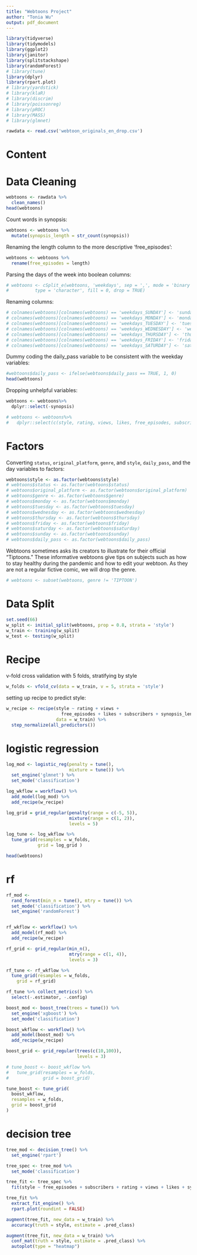 ```yaml
---
title: "Webtoons Project"
author: "Tonia Wu"
output: pdf_document
---
```


```r
library(tidyverse)
library(tidymodels)
library(ggplot2)
library(janitor)
library(splitstackshape)
library(randomForest)
# library(tune)
library(dplyr)
library(rpart.plot)
# library(yardstick)
# library(klaR)
# library(discrim)
# library(poissonreg)
# library(pROC)
# library(MASS)
# library(glmnet)
```



```r
rawdata <- read.csv('webtoon_originals_en_drop.csv')
```
# Content

# Data Cleaning

```r
webtoons <- rawdata %>%
  clean_names()
head(webtoons)
```
Count words in synopsis:
```r
webtoons <- webtoons %>%
  mutate(synopsis_length = str_count(synopsis))
```

Renaming the length column to the more descriptive 'free_episodes':
```r
webtoons <- webtoons %>%
  rename(free_episodes = length)
```
Parsing the days of the week into boolean columns:
```r
# webtoons <- cSplit_e(webtoons, 'weekdays', sep = ',', mode = 'binary',
#          type = 'character', fill = 0, drop = TRUE)
```
Renaming columns:
```r
# colnames(webtoons)[colnames(webtoons) == 'weekdays_SUNDAY'] <- 'sunday'
# colnames(webtoons)[colnames(webtoons) == 'weekdays_MONDAY'] <- 'monday'
# colnames(webtoons)[colnames(webtoons) == 'weekdays_TUESDAY'] <- 'tuesday'
# colnames(webtoons)[colnames(webtoons) == 'weekdays_WEDNESDAY'] <- 'wednesday'
# colnames(webtoons)[colnames(webtoons) == 'weekdays_THURSDAY'] <- 'thursday'
# colnames(webtoons)[colnames(webtoons) == 'weekdays_FRIDAY'] <- 'friday'
# colnames(webtoons)[colnames(webtoons) == 'weekdays_SATURDAY'] <- 'saturday'
```
Dummy coding the daily_pass variable to be consistent with the weekday variables:

```r
#webtoons$daily_pass <- ifelse(webtoons$daily_pass == TRUE, 1, 0)
head(webtoons)
```
Dropping unhelpful variables:
```r
webtoons <- webtoons%>%
  dplyr::select(-synopsis)

# webtoons <- webtoons%>%
#   dplyr::select(c(style, rating, views, likes, free_episodes, subscribers))
```
# Factors
Converting `status`, `original_platform`, `genre`, and `style`, `daily_pass`, and the day variables to factors:
```r
webtoons$style <- as.factor(webtoons$style)
# webtoons$status <- as.factor(webtoons$status)
# webtoons$original_platform <- as.factor(webtoons$original_platform)
# webtoons$genre <- as.factor(webtoons$genre)
# webtoons$monday <- as.factor(webtoons$monday)
# webtoons$tuesday <- as.factor(webtoons$tuesday)
# webtoons$wednesday <- as.factor(webtoons$wednesday)
# webtoons$thursday <- as.factor(webtoons$thursday)
# webtoons$friday <- as.factor(webtoons$friday)
# webtoons$saturday <- as.factor(webtoons$saturday)
# webtoons$sunday <- as.factor(webtoons$sunday)
# webtoons$daily_pass <- as.factor(webtoons$daily_pass)

```

Webtoons sometimes asks its creators to illustrate for their official "Tiptoons." These informative webtoons give tips on subjects such as how to stay healthy during the pandemic and how to edit your webtoon. As they are not a regular fictive comic, we will drop the genre.

```r
# webtoons <- subset(webtoons, genre != 'TIPTOON')
```

# Data Split
```r
set.seed(66)
w_split <- initial_split(webtoons, prop = 0.8, strata = 'style')
w_train <- training(w_split)
w_test <- testing(w_split)
```

# Recipe
v-fold cross validation with 5 folds, stratifying by style
```r
w_folds <- vfold_cv(data = w_train, v = 5, strata = 'style')
```

setting up recipe to predict style:
```r
w_recipe <- recipe(style ~ rating + views + 
                     free_episodes + likes + subscribers + synopsis_length,
                   data = w_train) %>%
  step_normalize(all_predictors()) 
```

# logistic regression
```r
log_mod <- logistic_reg(penalty = tune(),
                        mixture = tune()) %>%
  set_engine('glmnet') %>%
  set_mode('classification')

log_wkflow = workflow() %>%
  add_model(log_mod) %>%
  add_recipe(w_recipe)

log_grid = grid_regular(penalty(range = c(-5, 5)),
                        mixture(range = c(1, 2)),
                        levels = 5)

log_tune <- log_wkflow %>%
  tune_grid(resamples = w_folds,
            grid = log_grid )
```
```r
head(webtoons)
```
# rf
```r
rf_mod <-
  rand_forest(min_n = tune(), mtry = tune()) %>%
  set_mode('classification') %>%
  set_engine('randomForest')


rf_wkflow <- workflow() %>%
  add_model(rf_mod) %>%
  add_recipe(w_recipe)

rf_grid <- grid_regular(min_n(),
                        mtry(range = c(1, 4)),
                        levels = 3)

rf_tune <- rf_wkflow %>%
  tune_grid(resamples = w_folds,
    grid = rf_grid)

rf_tune %>% collect_metrics() %>%
  select(-.estimator, -.config)
```
```r
boost_mod <- boost_tree(trees = tune()) %>%
  set_engine('xgboost') %>%
  set_mode('classification')

boost_wkflow <- workflow() %>%
  add_model(boost_mod) %>%
  add_recipe(w_recipe)

boost_grid <- grid_regular(trees(c(10,100)),
                           levels = 3)

# tune_boost <- boost_wkflow %>%
#   tune_grid(resamples = w_folds,
#             grid = boost_grid)

tune_boost <- tune_grid(
  boost_wkflow,
  resamples = w_folds,
  grid = boost_grid
)
```
# decision tree
```r
tree_mod <- decision_tree() %>%
  set_engine('rpart')

tree_spec <- tree_mod %>%
  set_mode('classification')

tree_fit <- tree_spec %>%
  fit(style ~ free_episodes + subscribers + rating + views + likes + synopsis_length, data = w_train)

tree_fit %>%
  extract_fit_engine() %>%
  rpart.plot(roundint = FALSE)

augment(tree_fit, new_data = w_train) %>%
  accuracy(truth = style, estimate = .pred_class)

augment(tree_fit, new_data = w_train) %>%
  conf_mat(truth = style, estimate = .pred_class) %>%
  autoplot(type = "heatmap")
```

```r

```

```r

```